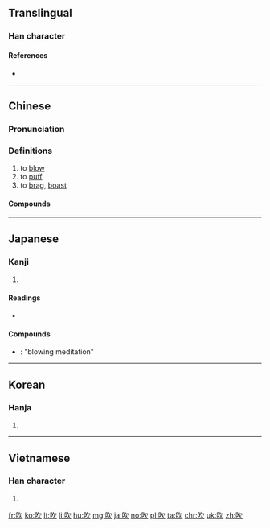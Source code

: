 {{also|欥}}
==Translingual==

===Han character===
{{Han char|rn=30|rad=口|as=04|sn=7|four=67082|canj=NO|ids=⿰口欠}}

====References====
* {{Han ref|kx=0179.130|dkj=03373|dj=0397.070|hdz=10593.030|uh=5439}}

----

==Chinese==
{{zh-forms}}

===Pronunciation===
{{zh-pron
|m=chuī
|c=ceoi3,ceoi1
|h=pfs=chhôi
|md=
|mn=chhoe/chhe
|w=
|mc=y
|oc=y
|cat=v
}}

===Definitions===
{{zh-hanzi}}

# to [[blow]]
# to [[puff]]
# to [[brag]], [[boast]]

====Compounds====
{{der3
|{{zh-l|吹簫}}
|{{zh-l|吹噓}}
|{{zh-l|吹牛}}
|{{zh-l|鼓吹}}
|{{zh-l|吹功}}
|{{zh-l|吹毛求疵}}
|{{zh-l|超吹}}
|{{zh-l|電吹風}}
|{{zh-l|鼓吹樂}}
|{{zh-l|吹捧}}
|{{zh-l|吹打樂}}
|{{zh-l|吹口哨}}
|{{zh-l|斬草不除根，春風吹又生}}
|{{zh-l|吹打}}
|{{zh-l|吹灰之力}}
|{{zh-l|吹奏樂器}}
|{{zh-l|吹皺一池春水}}
|{{zh-l|吹氣球}}
}}

----

==Japanese==

===Kanji===
{{ja-kanji|grade=c|rs=口04}}

# {{defn|lang=ja|sort=口04}}

====Readings====
* {{ja-readings|goon=[[すい]] (sui)|kanon=[[すい]] (sui)|kun=[[ふく]] (fuku)}}

====Compounds====
* {{ja-r|吹禅|すいぜん}}: "blowing meditation"

----

==Korean==

===Hanja===
{{ko-hanja|hangeul=취|rv=chwi|mr=ch'wi}}

# {{defn|lang=ko|sort=口04}}

----

==Vietnamese==

===Han character===
{{vi-hantu|[[xuy]], [[xi]], [[xơi]], [[xoe]], [[xôi]], [[xuê]], [[xuý]], [[xùi]], [[xì]], [[xỉ]], [[xua]], [[xuề]], [[xuế]], [[xuể]], [[xui]], [[xủi]], [[xuôi]]|rs=口04}}

# {{defn|lang=vi|sort=口04}}

[[fr:吹]]
[[ko:吹]]
[[lt:吹]]
[[li:吹]]
[[hu:吹]]
[[mg:吹]]
[[ja:吹]]
[[no:吹]]
[[pl:吹]]
[[ta:吹]]
[[chr:吹]]
[[uk:吹]]
[[zh:吹]]